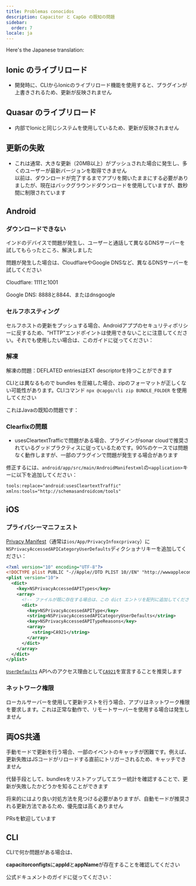 ```yaml
---
title: Problemas conocidos
description: Capacitor と CapGo の既知の問題
sidebar:
  order: 7
locale: ja
---
```


Here's the Japanese translation:


## Ionic のライブリロード

* 開発時に、CLIからIonicのライブリロード機能を使用すると、プラグインが上書きされるため、更新が反映されません

## Quasar のライブリロード

* 内部でIonicと同じシステムを使用しているため、更新が反映されません

## 更新の失敗

* これは通常、大きな更新（20MB以上）がプッシュされた場合に発生し、多くのユーザーが最新バージョンを取得できません  
以前は、ダウンロードが完了するまでアプリを開いたままにする必要がありましたが、現在はバックグラウンドダウンロードを使用していますが、数秒間に制限されています

## Android

### ダウンロードできない

インドのデバイスで問題が発生し、ユーザーと通話して異なるDNSサーバーを試してもらったところ、解決しました

問題が発生した場合は、CloudflareやGoogle DNSなど、異なるDNSサーバーを試してください

Cloudflare: 1111と1001

Google DNS: 8888と8844、またはdnsgoogle

<LinkCard
	title="How to setup a preferred DNS server on Android?"
	href="https://wwwandroidpolicecom/use-preferred-dns-server-android-tutorial/"
/>

### セルフホスティング
セルフホストの更新をプッシュする場合、Androidアププのセキュリティポリシーに反するため、"HTTP"エンドポイントは使用できないことに注意してください。それでも使用したい場合は、このガイドに従ってください：

<LinkCard
	title="How to allow all Network connection types HTTP and HTTPS in Android (9) Pie?"
	href="https://stackoverflowcom/a/51902630/5511370"
/>

### 解凍

解凍の問題：DEFLATED entriesはEXT descriptorを持つことができます

CLIとは異なるもので bundles を圧縮した場合、zipのフォーマットが正しくない可能性があります。CLIコマンド `npx @capgo/cli zip BUNDLE_FOLDER` を使用してください

これはJavaの既知の問題です：

<LinkCard
	title="Unzip issue: DEFLATED entries can have EXT descriptor"
	href="https://bugsopenjdkorg/browse/JDK-8143613"
/>

### Clearfixの問題

* usesCleartextTrafficで問題がある場合、プラグインがsonar cloudで推奨されているグッドプラクティスに従っているためです。90%のケースでは問題なく動作しますが、一部のプラグインで問題が発生する場合があります

修正するには、`android/app/src/main/AndroidManifestxml`の`<application>`キーに以下を追加してください：

```xml
tools:replace="android:usesCleartextTraffic"
xmlns:tools="http://schemasandroidcom/tools"
```

## iOS

### プライバシーマニフェスト

[Privacy Manifest](https://capacitorjscom/docs/ios/privacy-manifest)（通常は`ios/App/PrivacyInfoxcprivacy`）に`NSPrivacyAccessedAPICategoryUserDefaults`ディクショナリキーを追加してください：

```xml
<?xml version="10" encoding="UTF-8"?>
<!DOCTYPE plist PUBLIC "-//Apple//DTD PLIST 10//EN" "http://wwwapplecom/DTDs/PropertyList-10dtd">
<plist version="10">
  <dict>
    <key>NSPrivacyAccessedAPITypes</key>
    <array>
      <!-- ファイルが既に存在する場合は、この dict エントリを配列に追加してください -->
      <dict>
        <key>NSPrivacyAccessedAPIType</key>
        <string>NSPrivacyAccessedAPICategoryUserDefaults</string>
        <key>NSPrivacyAccessedAPITypeReasons</key>
        <array>
          <string>CA921</string>
        </array>
      </dict>
    </array>
  </dict>
</plist>
```

[`UserDefaults`](https://developerapplecom/documentation/foundation/userdefaults) APIへのアクセス理由として[`CA921`](https://developerapplecom/documentation/bundleresources/privacy_manifest_files/describing_use_of_required_reason_api#4278401)を宣言することを推奨します

### ネットワーク権限

ローカルサーバーを使用して更新テストを行う場合、アプリはネットワーク権限を要求します。これは正常な動作で、リモートサーバーを使用する場合は発生しません

## 両OS共通

手動モードで更新を行う場合、一部のイベントのキャッチが困難です。例えば、更新失敗はJSコードがリロードする直前にトリガーされるため、キャッチできません

代替手段として、bundlesをリストアップしてエラー統計を確認することで、更新が失敗したかどうかを知ることができます

将来的にはより良い対処方法を見つける必要がありますが、自動モードが推奨される更新方法であるため、優先度は高くありません

PRsを歓迎しています

## CLI

CLIで何か問題がある場合は、

**capacitorconfigts**に**appId**と**appName**が存在することを確認してください

公式ドキュメントのガイドに従ってください：

<LinkCard
	title="Capacitor Configuration"
	href="https://capacitorjscom/docs/config"
/>